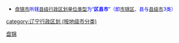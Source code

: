 {{Catnav|頁面分類|...|中国各省行政区划|辽宁行政区划|辽宁地级市|盘锦}}
{{Catnav|頁面分類|...|中国各省行政区划|辽宁行政区划|辽宁县级行政区|辽宁县级行政区 (按地级市分类)}}
* <font size="2" color="#0000FF">[[盘锦市|盘锦市]]所辖[[县级行政区|县级行政区划单位类型]]为“'''区县市'''”（即[[市辖区|市辖区]]、县与[[县级市|县级市]]3类）</font>

[[Category:盘锦|]]
[[category:辽宁行政区划_(按地级市分类)|category:辽宁行政区划 (按地级市分类)]]